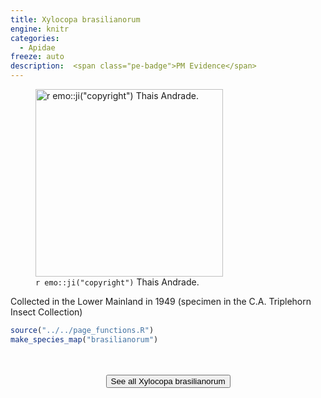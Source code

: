 ```yaml
---
title: Xylocopa brasilianorum
engine: knitr
categories:
  - Apidae
freeze: auto
description:  <span class="pe-badge">PM Evidence</span>
---
```

![`r emo::ji("copyright")` Thais Andrade.](https://inaturalist-open-data.s3.amazonaws.com/photos/67851428/large.jpeg){height=300}

Collected in the Lower Mainland in 1949 (specimen in the C.A. Triplehorn Insect Collection)



```r
source("../../page_functions.R")
make_species_map("brasilianorum")
```
<br><br>
<center>


<a href="https://inaturalist.ca/observations?place_id=any&quality_grade=research&subview=map&taxon_id=574678"><button type="button" class="btn btn-secondary">See all Xylocopa brasilianorum <i class="fa-solid fa-arrow-up-right-from-square"></i> </button></a>
</center>
